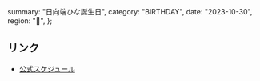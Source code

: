   summary: "日向端ひな誕生日",
  category: "BIRTHDAY",
  date: "2023-10-30",
  region: "🎂",
};

## リンク

- [公式スケジュール](https://takanenonadeshiko.jp/?p=277)
